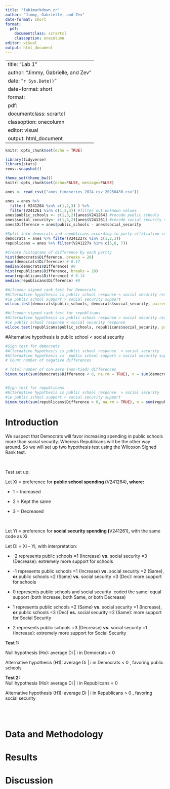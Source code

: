 ```yaml
---
title: "lab1markdown_zr"
author: "Jimmy, Gabrielle, and Zev"
date-format: short 
format: 
  pdf: 
    documentclass: scrartcl
    classoption: onecolumn
editor: visual
output: html_document
---
```


---
title: "Lab 1"
author: "Jimmy, Gabrielle, and Zev" 
date: "`r Sys.Date()`"
date-format: short 
format: 
  pdf: 
    documentclass: scrartcl
    classoption: onecolumn
editor: visual
output: html_document
---

```r
knitr::opts_chunk$set(echo = TRUE)
```

```r
library(tidyverse) 
library(stats)
renv::snapshot()
```

```r
theme_set(theme_bw())
knitr::opts_chunk$set(echo=FALSE, message=FALSE)
```

```r
anes <- read_csv(("anes_timeseries_2024_csv_20250430.csv"))
```

```r
anes = anes %>% 
  filter( V241264 %in% c(1,2,3) ) %>% 
  filter(V241261 %in% c(1,2,3)) #filter out unknown values
anes$public_schools <- c(1,3,2)[anes$V241264] #recode public schools
anes$social_security<- c(1,3,2)[anes$V241261] #recode social security so 1 = increase, 2= same, 3 = decrease
anes$Difference = anes$public_schools - anes$social_security

#Split into democrats and republicans according to party affiliation summary variable
democrats = anes %>% filter(V241227x %in% c(1,2,3))
republicans = anes %>% filter(V241227x %in% c(5,6, 7))

#Create histograms of difference by each partty
hist(democrats$Difference, breaks = 20)
mean(democrats$Difference) #-0.17
median(democrats$Difference) #0
hist(republicans$Difference, breaks = 20)
mean(republicans$Difference) # 0.14
median(republicans$Difference) #0

```

```r
#Wilcoxon signed rank test for Democrats
#Alternative hypothesis is public school response < social security response
#ie public school support > social security support
wilcox.test(democrats$public_schools, democrats$social_security, paired = TRUE, alternative = "less")

#Wilcoxon signed rank test for republicans
#Alternative hypothesis is public school response > social security response
#ie public school response < social security response
wilcox.test(republicans$public_schools, republicans$social_security, paired = TRUE, alternative = "greater")
```

#Alternative hypothesis is public school \< social security

```r
#Sign test for democrats
#Alternative hypothesis is public school response  < social security 
#Alternative hypothesis is  public school support > social security support 
# Count number of negative differences

# Total number of non-zero (non-tied) differences
binom.test(sum(democrats$Difference < 0, na.rm = TRUE), n = sum(democrats$Difference != 0, na.rm = TRUE), p = 0.5, alternative = "greater")


#Sign test for republicans
#Alternative hypothesis is public school response  > social security 
#ie public school support < social security support
binom.test(sum(republicans$Difference > 0, na.rm = TRUE), n = sum(republicans$Difference != 0, na.rm = TRUE), p = 0.5, alternative = "greater")

```

\newpage

# Introduction

We suspect that Democrats will favor increasing spending in public schools more than social security. Whereas Republicans will be the other way around. So we will set up two hypothesis test using the Wilcoxon Signed Rank test.

\

Test set up:

Let Xi​ = preference for **public school spending (**V241264)**, where:**

-   1 = Increased

-   2 = Kept the same

-   3 = Decreased

\

Let Yi​ = preference for **social security spending (**V241261)**,** with the same code as Xi

Let Di = Xi - Yi, with interpretation:

-   -2 represents public schools =1 (Increase) **vs.** social security =3 (Decrease): extremely more support for schools

-   -1 represents public schools =1 (Increase) **vs.** social security =2 (Same), **or** public schools =2 (Same) **vs.** social security =3 (Dec): more support for schools

-   0 represents public schools and social security  coded the same: equal support (both Increase, both Same, or both Decrease)

-   1 represents public schools =2 (Same) **vs.** social security =1 (Increase), **or** public schools =3 (Dec) **vs.** social security =2 (Same): more support for Social Security

-   2 represents public schools =3 (Decrease) **vs.** social security =1 (Increase): extremely more support for Social Security

**Test 1:**

Null hypothesis (Ho): average Di \| i in Democrats = 0

Alternative hypothesis (H1): average Di \| i in Democrats \< 0 , favoring public schools

**Test 2:\
** Null hypothesis (Ho): average Di \| i in Republicans = 0

Alternative hypothesis (H1): average Di \| i in Republicans \> 0 , favoring social security

\
\


# Data and Methodology

# Results

# Discussion
